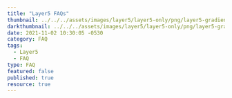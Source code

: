 ---
title: "Layer5 FAQs"
thumbnail: ../../../assets/images/layer5/layer5-only/png/layer5-gradient.webp
darkthumbnail: ../../../assets/images/layer5/layer5-only/png/layer5-gradient.webp
date: 2021-11-02 10:30:05 -0530
category: FAQ
tags: 
  - Layer5
  - FAQ
type: FAQ
featured: false
published: true
resource: true
---






<ResourcesWrapper>
 <div>
   <FAQ category={["Layer5"]} /> 
 </div>
</ResourcesWrapper>

